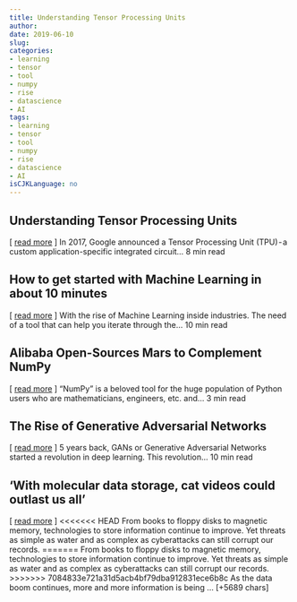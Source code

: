 ```yaml
---
title: Understanding Tensor Processing Units   
author: 
date: 2019-06-10
slug: 
categories: 
- learning
- tensor
- tool
- numpy
- rise
- datascience
- AI
tags: 
- learning
- tensor
- tool
- numpy
- rise
- datascience
- AI
isCJKLanguage: no 
---
```


## Understanding Tensor Processing Units   
[ <a href="https://medium.com/@sciforce/understanding-tensor-processing-units-10ff41f50e78" target="_blank">read more</a> ] 
  In 2017, Google announced a Tensor Processing Unit (TPU) - a custom application-specific integrated circuit… 8 min read 




## How to get started with Machine Learning in about 10 minutes   
[ <a href="https://medium.com/@kuzuryu71/how-to-get-started-with-machine-learning-in-less-than-10-minutes-b5ea68462d23" target="_blank">read more</a> ] 
  With the rise of Machine Learning inside industries. The need of a tool that can help you iterate through the… 10 min read 




## Alibaba Open-Sources Mars to Complement NumPy   
[ <a href="https://medium.com/@Synced/alibaba-open-sources-mars-to-complement-numpy-ea215ff1fa2f" target="_blank">read more</a> ] 
  "NumPy" is a beloved tool for the huge population of Python users who are mathematicians, engineers, etc. and… 3 min read 




## The Rise of Generative Adversarial Networks   
[ <a href="https://medium.com/@kailashahirwar/the-rise-of-generative-adversarial-networks-be52d424e517" target="_blank">read more</a> ] 
  5 years back, GANs or Generative Adversarial Networks started a revolution in deep learning. This revolution… 10 min read 




## 'With molecular data storage, cat videos could outlast us all' 
 [ <a href="https://news.harvard.edu/gazette/story/2019/06/with-molecular-data-storage-cat-videos-could-outlast-us-all/" target="_blank">read more</a> ]
<<<<<<< HEAD
From books to floppy disks to magnetic memory, technologies to store information continue to improve. Yet threats as simple as water and as complex as cyberattacks can still corrupt our records.
=======
From books to floppy disks to magnetic memory, technologies to store information continue to improve. Yet threats as simple as water and as complex as cyberattacks can still corrupt our records.
>>>>>>> 7084833e721a31d5acb4bf79dba912831ece6b8c
As the data boom continues, more and more information is being … [+5689 chars] 


